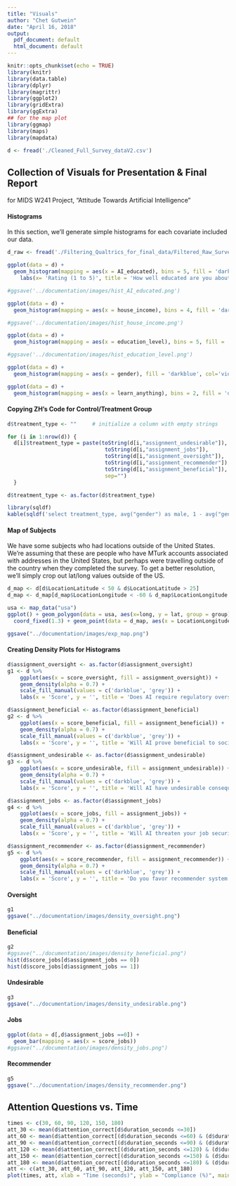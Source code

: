 ```yaml
---
title: "Visuals"
author: "Chet Gutwein"
date: "April 16, 2018"
output:
  pdf_document: default
  html_document: default
---
```


```r
knitr::opts_chunk$set(echo = TRUE)
library(knitr)
library(data.table)
library(dplyr)
library(magrittr)
library(ggplot2)
library(gridExtra)
library(ggExtra)
## for the map plot
library(ggmap)
library(maps)
library(mapdata)
```

```r
d <- fread('./Cleaned_Full_Survey_dataV2.csv')
```


## Collection of Visuals for Presentation & Final Report
for MIDS W241 Project, "Attitude Towards Artificial Intelligence"

#### Histograms
In this section, we'll generate simple histograms for each covariate included our data.
```r
d_raw <- fread('./Filtering_Qualtrics_for_final_data/Filtered_Raw_Survey_data_04_05_2018.csv')
```


```r
ggplot(data = d) + 
  geom_histogram(mapping = aes(x = AI_educated), bins = 5, fill = 'darkblue', col='violet')+ 
    labs(x= 'Rating (1 to 5)', title = 'How well educated are you about AI?')

#ggsave('../documentation/images/hist_AI_educated.png')

ggplot(data = d) + 
  geom_histogram(mapping = aes(x = house_income), bins = 4, fill = 'darkblue', col='violet')+ labs(x= 'Annual in US Dollars', title = 'Household Income')

#ggsave('../documentation/images/hist_house_income.png')

ggplot(data = d) + 
  geom_histogram(mapping = aes(x = education_level), bins = 5, fill = 'darkblue', col='violet')+ labs(title = 'Highest Education Completed')

#ggsave('../documentation/images/hist_education_level.png')

ggplot(data = d) + 
  geom_histogram(mapping = aes(x = gender), fill = 'darkblue', col='violet', stat='count')+ labs(title = 'Gender')

ggplot(data = d) + 
  geom_histogram(mapping = aes(x = learn_anything), bins = 2, fill = 'darkblue', col='violet')+ labs(title = 'Did you learn anything?')

```

#### Copying ZH's Code for Control/Treatment Group

```r
d$treatment_type <- ""     # initialize a column with empty strings

for (i in 1:nrow(d)) {
  d[i]$treatment_type = paste(toString(d[i,"assignment_undesirable"]), 
                               toString(d[i,"assignment_jobs"]), 
                               toString(d[i,"assignment_oversight"]),
                               toString(d[i,"assignment_recommender"]), 
                               toString(d[i,"assignment_beneficial"]),
                               sep="")
  }

```

```r
d$treatment_type <- as.factor(d$treatment_type)
```
```r
library(sqldf)
kable(sqldf('select treatment_type, avg("gender") as male, 1 - avg("gender") as female from d group by treatment_type'))
```


#### Map of Subjects
We have some subjects who had locations outside of the United States. We're assuming that these are people who have MTurk accounts associated with addresses in the United States, but perhaps were travelling outside of the country when they completed the survey. To get a better resolution, we'll simply crop out lat/long values outside of the US.

```r
d_map <- d[d$LocationLatitude < 50 & d$LocationLatitude > 25]
d_map <- d_map[d_map$LocationLongitude < -60 & d_map$LocationLongitude > -130]
```


```r
usa <- map_data("usa")
ggplot() + geom_polygon(data = usa, aes(x=long, y = lat, group = group)) + 
  coord_fixed(1.3) + geom_point(data = d_map, aes(x = LocationLongitude, y = LocationLatitude), color = "violet", size = 1)
```
```r
ggsave("../documentation/images/exp_map.png")
```

#### Creating Density Plots for Histograms

```r
d$assignment_oversight <- as.factor(d$assignment_oversight)
g1 <- d %>%
    ggplot(aes(x = score_oversight, fill = assignment_oversight)) +
    geom_density(alpha = 0.7) +
    scale_fill_manual(values = c('darkblue', 'grey')) + 
    labs(x = 'Score', y = '', title = 'Does AI require regulatory oversight?')

d$assignment_beneficial <- as.factor(d$assignment_beneficial)
g2 <- d %>%
    ggplot(aes(x = score_beneficial, fill = assignment_beneficial)) +
    geom_density(alpha = 0.7) +
    scale_fill_manual(values = c('darkblue', 'grey')) + 
    labs(x = 'Score', y = '', title = 'Will AI prove beneficial to society?')

d$assignment_undesirable <- as.factor(d$assignment_undesirable)
g3 <- d %>%
    ggplot(aes(x = score_undesirable, fill = assignment_undesirable)) +
    geom_density(alpha = 0.7) +
    scale_fill_manual(values = c('darkblue', 'grey')) + 
    labs(x = 'Score', y = '', title = 'Will AI have undesirable consequences?')

d$assignment_jobs <- as.factor(d$assignment_jobs)
g4 <- d %>%
    ggplot(aes(x = score_jobs, fill = assignment_jobs)) +
    geom_density(alpha = 0.7) +
    scale_fill_manual(values = c('darkblue', 'grey')) + 
    labs(x = 'Score', y = '', title = 'Will AI threaten your job security?')

d$assignment_recommender <- as.factor(d$assignment_recommender)
g5 <- d %>%
    ggplot(aes(x = score_recommender, fill = assignment_recommender)) +
    geom_density(alpha = 0.7) +
    scale_fill_manual(values = c('darkblue', 'grey')) + 
    labs(x = 'Score', y = '', title = 'Do you favor recommender system over a friend?')
```

#### Oversight
```r
g1
ggsave("../documentation/images/density_oversight.png")
```

#### Beneficial
```r
g2
#ggsave("../documentation/images/density_beneficial.png")
hist(d$score_jobs[d$assignment_jobs == 0])
hist(d$score_jobs[d$assignment_jobs == 1])
```

#### Undesirable
```r
g3
ggsave("../documentation/images/density_undesirable.png")
```

#### Jobs
```r

ggplot(data = d[,d$assignment_jobs ==0]) +
  geom_bar(mapping = aes(x = score_jobs))
#ggsave("../documentation/images/density_jobs.png")
```

#### Recommender
```r
g5
ggsave("../documentation/images/density_recommender.png")
```

## Attention Questions vs. Time

```r
times <- c(30, 60, 90, 120, 150, 180)
att_30 <- mean(d$attention_correct[d$duration_seconds <=30])
att_60 <- mean(d$attention_correct[(d$duration_seconds <=60) & (d$duration_seconds > 30)], na.rm = TRUE)
att_90 <- mean(d$attention_correct[(d$duration_seconds <=90) & (d$duration_seconds > 60)], na.rm = TRUE)
att_120 <- mean(d$attention_correct[(d$duration_seconds <=120) & (d$duration_seconds > 90)], na.rm = TRUE)
att_150 <- mean(d$attention_correct[(d$duration_seconds <=150) & (d$duration_seconds > 120)], na.rm = TRUE)
att_180 <- mean(d$attention_correct[(d$duration_seconds <=180) & (d$duration_seconds > 150)], na.rm = TRUE)
att <- c(att_30, att_60, att_90, att_120, att_150, att_180)
plot(times, att, xlab = "Time (seconds)", ylab = "Compliance (%)", main="Compliance percentage vs. Duration")
```

